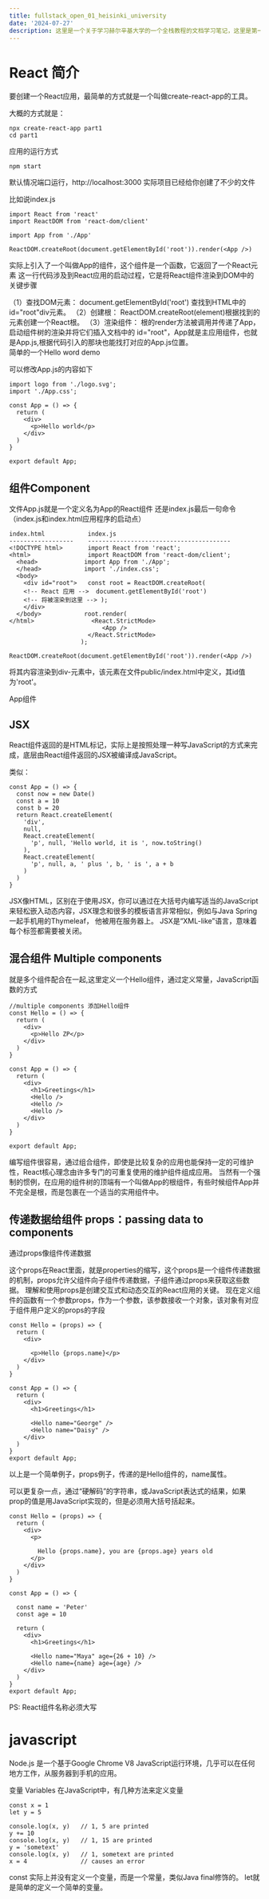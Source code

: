 ```yaml
---
title: fullstack_open_01_heisinki_university
date: '2024-07-27'
description: 这里是一个关于学习赫尔辛基大学的一个全栈教程的文档学习笔记，这里是第一部分React的简介  https://fullstackopen.com/zh/part1/react_%E7%AE%80%E4%BB%8B
---
```


# React 简介

要创建一个React应用，最简单的方式就是一个叫做create-react-app的工具。

大概的方式就是：
```
npx create-react-app part1
cd part1
```

应用的运行方式
```
npm start
```

默认情况端口运行，http://localhost:3000
实际项目已经给你创建了不少的文件

比如说index.js 

```
import React from 'react'
import ReactDOM from 'react-dom/client'

import App from './App'

ReactDOM.createRoot(document.getElementById('root')).render(<App />)
```
实际上引入了一个叫做App的组件，这个组件是一个函数，它返回了一个React元素
这一行代码涉及到React应用的启动过程，它是将React组件渲染到DOM中的关键步骤

<div>
（1）查找DOM元素： document.getElementById('root') 查找到HTML中的 id="root"div元素。
（2）创建根： ReactDOM.createRoot(element)根据找到的元素创建一个React根。
（3）渲染组件： 根的render方法被调用并传递了App，启动组件树的渲染并将它们插入文档中的 id="root"，App就是主应用组件，也就是App.js,根据代码引入的那块也能找打对应的App.js位置。
</div>
简单的一个Hello word demo

可以修改App.js的内容如下

```
import logo from './logo.svg';
import './App.css';

const App = () => {
  return (
    <div>
      <p>Hello world</p>
    </div>
  )
}

export default App;

```


## 组件Component
文件App.js就是一个定义名为App的React组件
还是index.js最后一句命令（index.js和index.html应用程序的启动点）

```
index.html            index.js
------------------    ----------------------------------------
<!DOCTYPE html>       import React from 'react';
<html>                import ReactDOM from 'react-dom/client';
  <head>             import App from './App';
  </head>            import './index.css';
  <body>           
    <div id="root">   const root = ReactDOM.createRoot(
    <!-- React 应用 -->  document.getElementById('root')
    <!-- 将被渲染到这里 --> );
    </div>           
  </body>            root.render(
</html>                <React.StrictMode>
                          <App />
                      </React.StrictMode>
                    );

```



```
ReactDOM.createRoot(document.getElementById('root')).render(<App />)
```

将其内容渲染到div-元素中，该元素在文件public/index.html中定义，其id值为'root'。

App组件

## JSX
React组件返回的是HTML标记，实际上是按照处理一种写JavaScript的方式来完成，底层由React组件返回的JSX被编译成JavaScript。

类似：
```
const App = () => {
  const now = new Date()
  const a = 10
  const b = 20
  return React.createElement(
    'div',
    null,
    React.createElement(
      'p', null, 'Hello world, it is ', now.toString()
    ),
    React.createElement(
      'p', null, a, ' plus ', b, ' is ', a + b
    )
  )
}
```


JSX像HTML，区别在于使用JSX，你可以通过在大括号内编写适当的JavaScript来轻松嵌入动态内容，JSX理念和很多的模板语言非常相似，例如与Java Spring 一起手机用的Thymeleaf，
他被用在服务器上。
JSX是“XML-like”语言，意味着每个标签都需要被关闭。

## 混合组件 Multiple components
就是多个组件配合在一起,这里定义一个Hello组件，通过定义常量，JavaScript函数的方式
```
//multiple components 添加Hello组件
const Hello = () => {
  return (
    <div>
      <p>Hello ZP</p>
    </div>
  )
}

const App = () => {
  return (
    <div>
      <h1>Greetings</h1>
      <Hello />
      <Hello />
      <Hello />
    </div>
  )
}

export default App;
```
编写组件很容易，通过组合组件，即使是比较复杂的应用也能保持一定的可维护性，React核心理念由许多专门的可重复使用的维护组件组成应用。
当然有一个强制的惯例，在应用的组件树的顶端有一个叫做App的根组件，有些时候组件App并不完全是根，而是包裹在一个适当的实用组件中。


## 传递数据给组件 props：passing data to components
通过props像组件传递数据

这个props在React里面，就是properties的缩写，这个props是一个组件传递数据的机制，props允许父组件向子组件传递数据，子组件通过props来获取这些数据。
理解和使用props是创建交互式和动态交互的React应用的关键。
现在定义组件的函数有一个参数props，作为一个参数，该参数接收一个对象，该对象有对应于组件用户定义的props的字段

```
const Hello = (props) => {
  return (
    <div>

      <p>Hello {props.name}</p>
    </div>
  )
}

const App = () => {
  return (
    <div>
      <h1>Greetings</h1>

      <Hello name="George" />
      <Hello name="Daisy" />
    </div>
  )
}
export default App;

```
以上是一个简单例子，props例子，传递的是Hello组件的，name属性。

可以更复杂一点，通过“硬解码”的字符串，或JavaScript表达式的结果，如果prop的值是用JavaScript实现的，但是必须用大括号括起来。

```
const Hello = (props) => {
  return (
    <div>
      <p>

        Hello {props.name}, you are {props.age} years old
      </p>
    </div>
  )
}

const App = () => {

  const name = 'Peter'
  const age = 10

  return (
    <div>
      <h1>Greetings</h1>

      <Hello name="Maya" age={26 + 10} />
      <Hello name={name} age={age} />
    </div>
  )
}
export default App;
```

PS:
React组件名称必须大写

# javascript
Node.js 是一个基于Google Chrome V8 JavaScript运行环境，几乎可以在任何地方工作，从服务器到手机的应用。

变量 Variables
在JavaScript中，有几种方法来定义变量
```
const x = 1
let y = 5

console.log(x, y)   // 1, 5 are printed
y += 10
console.log(x, y)   // 1, 15 are printed
y = 'sometext'
console.log(x, y)   // 1, sometext are printed
x = 4               // causes an error
```
const 实际上并没有定义一个变量，而是一个常量，类似Java final修饰的。
let就是简单的定义一个简单的变量。
